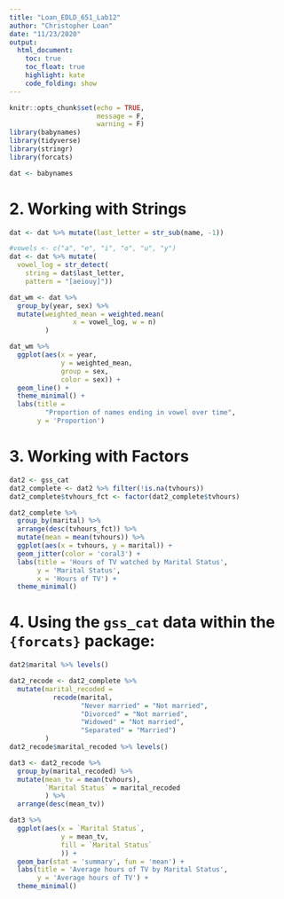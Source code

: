 ```yaml
---
title: "Loan_EDLD_651_Lab12"
author: "Christopher Loan"
date: "11/23/2020"
output: 
  html_document:
    toc: true
    toc_float: true
    highlight: kate
    code_folding: show
---
```


```r
knitr::opts_chunk$set(echo = TRUE,
                      message = F,
                      warning = F)
library(babynames)
library(tidyverse)
library(stringr)
library(forcats)
```

```r
dat <- babynames
```

# 2. Working with Strings

```r
dat <- dat %>% mutate(last_letter = str_sub(name, -1))
```

```r
#vowels <- c("a", "e", "i", "o", "u", "y")
dat <- dat %>% mutate(
  vowel_log = str_detect(
    string = dat$last_letter,
    pattern = "[aeiouy]"))
```

```r
dat_wm <- dat %>% 
  group_by(year, sex) %>% 
  mutate(weighted_mean = weighted.mean(
                x = vowel_log, w = n)
         )

dat_wm %>% 
  ggplot(aes(x = year, 
             y = weighted_mean, 
             group = sex, 
             color = sex)) + 
  geom_line() + 
  theme_minimal() + 
  labs(title = 
         "Proportion of names ending in vowel over time",
       y = 'Proportion')
```

# 3. Working with Factors

```r
dat2 <- gss_cat
dat2_complete <- dat2 %>% filter(!is.na(tvhours)) 
dat2_complete$tvhours_fct <- factor(dat2_complete$tvhours)

dat2_complete %>% 
  group_by(marital) %>% 
  arrange(desc(tvhours_fct)) %>% 
  mutate(mean = mean(tvhours)) %>% 
  ggplot(aes(x = tvhours, y = marital)) + 
  geom_jitter(color = 'coral3') + 
  labs(title = 'Hours of TV watched by Marital Status',
       y = 'Marital Status', 
       x = 'Hours of TV') + 
  theme_minimal()
```

# 4. Using the `gss_cat` data within the `{forcats}` package:

```r
dat2$marital %>% levels()
```

```r
dat2_recode <- dat2_complete %>% 
  mutate(marital_recoded = 
           recode(marital, 
                  "Never married" = "Not married", 
                  "Divorced" = "Not married", 
                  "Widowed" = "Not married",
                  "Separated" = "Married")
         )
dat2_recode$marital_recoded %>% levels()
```

```r
dat3 <- dat2_recode %>%
  group_by(marital_recoded) %>%
  mutate(mean_tv = mean(tvhours),
         `Marital Status` = marital_recoded
         ) %>%
  arrange(desc(mean_tv))

dat3 %>% 
  ggplot(aes(x = `Marital Status`, 
             y = mean_tv, 
             fill = `Marital Status`
             )) +
  geom_bar(stat = 'summary', fun = 'mean') +
  labs(title = 'Average hours of TV by Marital Status',
       y = 'Average hours of TV') +
  theme_minimal()
```
